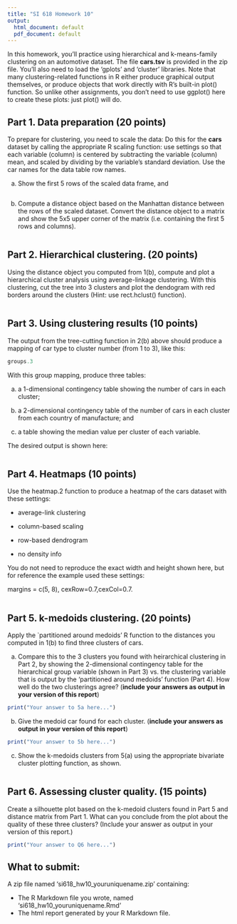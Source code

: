 ```yaml
---
title: "SI 618 Homework 10"
output:
  html_document: default
  pdf_document: default
---
```


In this homework, you'll practice using hierarchical and k-means-family clustering on an automotive dataset.  The file **cars.tsv** is provided in the zip file.  You'll also need to load the 'gplots' and 'cluster' libraries. Note that many clustering-related functions in R either produce graphical output themselves, or produce objects that work directly with R's built-in plot() function. So unlike other assignments, you don't need to use ggplot() here to create these plots: just plot() will do.

## Part 1. Data preparation (20 points)

To prepare for clustering, you need to scale the data: Do this for the **cars** dataset by calling the appropriate R scaling function: use settings so that each variable (column) is centered by subtracting the variable (column) mean, and scaled by dividing by the variable's standard deviation. Use the car names for the data table row names.

(a) Show the first 5 rows of the scaled data frame, and 

```r

```


(b) Compute a distance object based on the Manhattan distance between the rows of the scaled dataset. Convert the distance object to a matrix and show the 5x5 upper corner of the matrix (i.e. containing the first 5 rows and columns).

```r

```

## Part 2. Hierarchical clustering. (20 points) 
Using the distance object you computed from 1(b), compute and plot a hierarchical cluster analysis using average-linkage clustering. With this clustering, cut the tree into 3 clusters and plot the dendogram with red borders around the clusters (Hint: use rect.hclust() function).

```r

```

## Part 3. Using clustering results (10 points)

The output from the tree-cutting function in 2(b) above should produce a mapping of car type to cluster number (from 1 to 3), like this:
```r
groups.3
```

With this group mapping, produce three tables:

a) a 1-dimensional contingency table showing the number of cars in each cluster;

b) a 2-dimensional contingency table of the number of cars in each cluster from each country of manufacture; and

c) a table showing the median value per cluster of each variable.

The desired output is shown here:

```r

```

## Part 4. Heatmaps (10 points)

Use the heatmap.2 function to produce a heatmap of the cars dataset with these settings:

- average-link clustering

- column-based scaling

- row-based dendrogram

- no density info

You do not need to reproduce the exact width and height shown here, but for reference the example used these settings:

margins = c(5, 8), cexRow=0.7,cexCol=0.7.

```r

```

## Part 5. k-medoids clustering. (20 points)

Apply the `partitioned around medoids' R function to the distances you computed in 1(b) to find three clusters of cars.  

(a) Compare this to the 3 clusters you found with heirarchical clustering in Part 2, by showing the 2-dimensional contingency table for the hierarchical group variable (shown in Part 3) vs. the clustering variable that is output by the 'partitioned around medoids' function (Part 4).  How well do the two clusterings agree?  (**include your answers as output in your version of this report**)

```r

print("Your answer to 5a here...")
```

(b) Give the medoid car found for each cluster. (**include your answers as output in your version of this report**)

```r

print("Your answer to 5b here...")

```

(c) Show the k-medoids clusters from 5(a) using the appropriate bivariate cluster plotting function, as shown.

```r

```

## Part 6. Assessing cluster quality. (15 points)

Create a silhouette plot based on the k-medoid clusters found in Part 5 and distance matrix from Part 1. 
What can you conclude from the plot about the quality of these three clusters? (Include your answer as output in your version of this report.)
```r

print("Your answer to Q6 here...")

```

## What to submit:
A zip file named 'si618_hw10_youruniquename.zip' containing:

* The R Markdown file you wrote, named 'si618_hw10_youruniquename.Rmd'
* The html report generated by your R Markdown file. 

